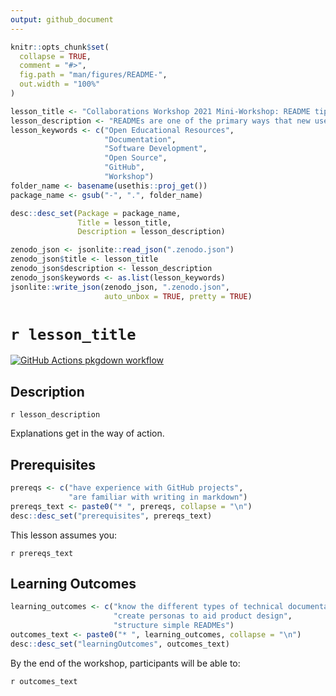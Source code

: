 ```yaml
---
output: github_document
---
```


<!-- README.md is generated from README.Rmd. Please edit that file -->

```r
knitr::opts_chunk$set(
  collapse = TRUE,
  comment = "#>",
  fig.path = "man/figures/README-",
  out.width = "100%"
)
```

```r

lesson_title <- "Collaborations Workshop 2021 Mini-Workshop: README tips to make your project more approachable"
lesson_description <- "READMEs are one of the primary ways that new users first encounter your project; and hopefully not the last! This mini-workshop will review practices in creating READMEs so as to best welcome people to your project, communicate the vision of your work and its unique value, and demonstrate how to get started using or contributing to your project. Participants will engage in short group discussions about READMEs and user personas, and then engage in scaffolded practice on crafting READMEs for their own personal projects or provided examples."
lesson_keywords <- c("Open Educational Resources", 
                     "Documentation", 
                     "Software Development", 
                     "Open Source", 
                     "GitHub", 
                     "Workshop")
folder_name <- basename(usethis::proj_get())
package_name <- gsub("-", ".", folder_name)

desc::desc_set(Package = package_name, 
               Title = lesson_title, 
               Description = lesson_description)

zenodo_json <- jsonlite::read_json(".zenodo.json")
zenodo_json$title <- lesson_title
zenodo_json$description <- lesson_description
zenodo_json$keywords <- as.list(lesson_keywords)
jsonlite::write_json(zenodo_json, ".zenodo.json", 
                     auto_unbox = TRUE, pretty = TRUE)
```

# `r lesson_title`

<!-- badges: start -->
[![GitHub Actions pkgdown workflow](https://github.com/uf-repro/lesson-template/workflows/pkgdown/badge.svg)](https://github.com/uf-repro/lesson-template/actions?query=workflow%3Apkgdown)


<!-- badges: end -->

## Description

`r lesson_description`

Explanations get in the way of action.

## Prerequisites
```r
prereqs <- c("have experience with GitHub projects", 
             "are familiar with writing in markdown")
prereqs_text <- paste0("* ", prereqs, collapse = "\n")
desc::desc_set("prerequisites", prereqs_text)

```

This lesson assumes you:

`r prereqs_text`

## Learning Outcomes

```r
learning_outcomes <- c("know the different types of technical documentation", 
                       "create personas to aid product design",
                       "structure simple READMEs")
outcomes_text <- paste0("* ", learning_outcomes, collapse = "\n")
desc::desc_set("learningOutcomes", outcomes_text)
```

By the end of the workshop, participants will be able to:

`r outcomes_text`
